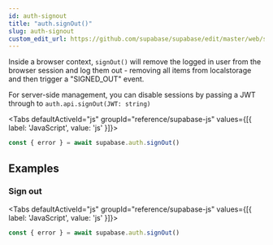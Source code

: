 ```yaml
---
id: auth-signout
title: "auth.signOut()"
slug: auth-signout
custom_edit_url: https://github.com/supabase/supabase/edit/master/web/spec/supabase.yml
---
```


Inside a browser context, `signOut()` will remove the logged in user from the browser session
and log them out - removing all items from localstorage and then trigger a "SIGNED_OUT" event.

For server-side management, you can disable sessions by passing a JWT through to `auth.api.signOut(JWT: string)`

<Tabs
  defaultActiveId="js"
  groupId="reference/supabase-js"
  values={[{ label: 'JavaScript', value: 'js' }]}>

<TabsPanel id="js" label="js">

```js
const { error } = await supabase.auth.signOut()
```


</TabsPanel>

</Tabs>

















## Examples

### Sign out



<Tabs
  defaultActiveId="js"
  groupId="reference/supabase-js"
  values={[{ label: 'JavaScript', value: 'js' }]}>

<TabsPanel id="js" label="js">

```js
const { error } = await supabase.auth.signOut()
```


</TabsPanel>

</Tabs>
